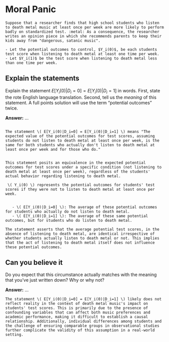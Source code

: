 # Moral Panic 

```{problem_description}
Suppose that a researcher finds that high school students who listen to death metal music at least once per week are more likely to perform badly on standardized test. :metal: As a consequence, the researcher writes an opinion piece in which she recommends parents to keep their kids away from "dangerous, satanic music". 

- Let the potential outcomes to control, $Y_i(0)$, be each students test score when listening to death metal at least one time per week. 
- Let $Y_i(1)$ be the test score when listening to death metal less than one time per week. 
```

## Explain the statements
Explain the statement $E[Y_i(0)|D_i=0] = E[Y_i(0)|D_i=1]$ in words. First, state the rote English language translation. Second, tell us the *meaning* of this statement. A full points solution will use the term "potential outcomes" twice. 

**Answer:** ...

```

The statement \( E[Y_i(0)|D_i=0] = E[Y_i(0)|D_i=1] \) means "The expected value of the potential outcomes for test scores, assuming students do not listen to death metal at least once per week, is the same for both students who actually don't listen to death metal at least once per week and for those who do."


This statement posits an equivalence in the expected potential outcomes for test scores under a specific condition (not listening to death metal at least once per week), regardless of the students' actual behavior regarding listening to death metal.

 \( Y_i(0) \) represents the potential outcomes for students' test scores if they were not to listen to death metal at least once per week.


   - \( E[Y_i(0)|D_i=0] \): The average of these potential outcomes for students who actually do not listen to death metal.
   - \( E[Y_i(0)|D_i=1] \): The average of these same potential outcomes, but for students who do listen to death metal.

The statement asserts that the average potential test scores, in the absence of listening to death metal, are identical irrespective of whether students actually listen to death metal or not. This implies that the act of listening to death metal itself does not influence these potential outcomes.
```

## Can you believe it
Do you expect that this circumstance actually matches with the meaning that you've just written down? Why or why not?  

**Answer:** ...
```{}
The statement \( E[Y_i(0)|D_i=0] = E[Y_i(0)|D_i=1] \) likely does not reflect reality in the context of death metal music's impact on students' test scores. This is primarily due to the presence of confounding variables that can affect both music preferences and academic performance, making it difficult to establish a causal relationship. Additionally, individual differences among students and the challenge of ensuring comparable groups in observational studies further complicate the validity of this assumption in a real-world setting.
```